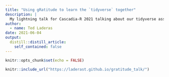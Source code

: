 ```yaml
---
title: "Using gRatitude to learn the `tidyverse` together"
description: |
  My lightning talk for Cascadia-R 2021 talking about our tidyverse assignment.
author:
  - name: Ted Laderas
date: 2021-06-04
output:
  distill::distill_article:
    self_contained: false
---
```



```r
knitr::opts_chunk$set(echo = FALSE)
```

```r
knitr::include_url("https://laderast.github.io/gratitude_talk/")
```

